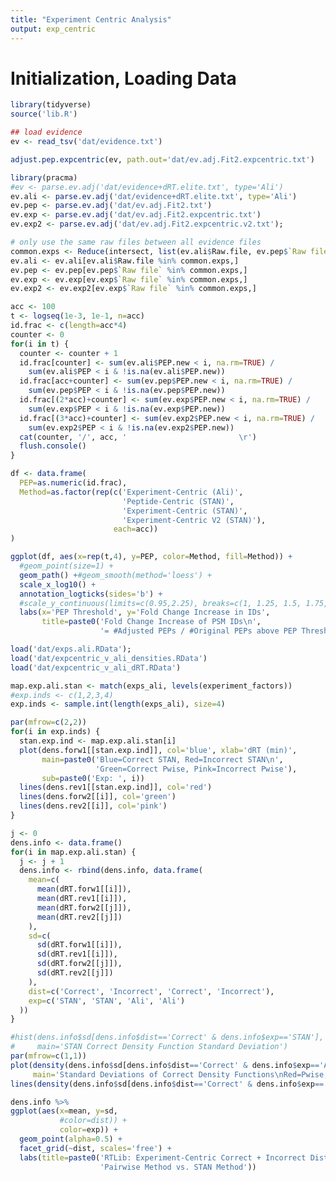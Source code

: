 ```yaml
---
title: "Experiment Centric Analysis"
output: exp_centric
---
```


# Initialization, Loading Data

```r
library(tidyverse)
source('lib.R')

## load evidence
ev <- read_tsv('dat/evidence.txt')

adjust.pep.expcentric(ev, path.out='dat/ev.adj.Fit2.expcentric.txt')

```

```r
library(pracma)
#ev <- parse.ev.adj('dat/evidence+dRT.elite.txt', type='Ali')
ev.ali <- parse.ev.adj('dat/evidence+dRT.elite.txt', type='Ali')
ev.pep <- parse.ev.adj('dat/ev.adj.Fit2.txt')
ev.exp <- parse.ev.adj('dat/ev.adj.Fit2.expcentric.txt')
ev.exp2 <- parse.ev.adj('dat/ev.adj.Fit2.expcentric.v2.txt');

# only use the same raw files between all evidence files
common.exps <- Reduce(intersect, list(ev.ali$Raw.file, ev.pep$`Raw file`, ev.exp$`Raw file`))
ev.ali <- ev.ali[ev.ali$Raw.file %in% common.exps,]
ev.pep <- ev.pep[ev.pep$`Raw file` %in% common.exps,]
ev.exp <- ev.exp[ev.exp$`Raw file` %in% common.exps,]
ev.exp2 <- ev.exp2[ev.exp$`Raw file` %in% common.exps,]

acc <- 100
t <- logseq(1e-3, 1e-1, n=acc)
id.frac <- c(length=acc*4)
counter <- 0
for(i in t) {
  counter <- counter + 1
  id.frac[counter] <- sum(ev.ali$PEP.new < i, na.rm=TRUE) / 
    sum(ev.ali$PEP < i & !is.na(ev.ali$PEP.new))
  id.frac[acc+counter] <- sum(ev.pep$PEP.new < i, na.rm=TRUE) / 
    sum(ev.pep$PEP < i & !is.na(ev.pep$PEP.new))
  id.frac[(2*acc)+counter] <- sum(ev.exp$PEP.new < i, na.rm=TRUE) / 
    sum(ev.exp$PEP < i & !is.na(ev.exp$PEP.new))
  id.frac[(3*acc)+counter] <- sum(ev.exp2$PEP.new < i, na.rm=TRUE) / 
    sum(ev.exp2$PEP < i & !is.na(ev.exp2$PEP.new))
  cat(counter, '/', acc, '                         \r')
  flush.console()
}

df <- data.frame(
  PEP=as.numeric(id.frac),
  Method=as.factor(rep(c('Experiment-Centric (Ali)', 
                         'Peptide-Centric (STAN)',
                         'Experiment-Centric (STAN)',
                         'Experiment-Centric V2 (STAN)'), 
                       each=acc))
)

ggplot(df, aes(x=rep(t,4), y=PEP, color=Method, fill=Method)) +
  #geom_point(size=1) + 
  geom_path() +#geom_smooth(method='loess') +
  scale_x_log10() +
  annotation_logticks(sides='b') +
  #scale_y_continuous(limits=c(0.95,2.25), breaks=c(1, 1.25, 1.5, 1.75, 2, 2.25)) +
  labs(x='PEP Threshold', y='Fold Change Increase in IDs',
       title=paste0('Fold Change Increase of PSM IDs\n',
                    '= #Adjusted PEPs / #Original PEPs above PEP Threshold'))

```

```r

load('dat/exps.ali.RData');
load('dat/expcentric_v_ali_densities.RData')
load('dat/expcentric_v_ali_dRT.RData')

map.exp.ali.stan <- match(exps_ali, levels(experiment_factors))
#exp.inds <- c(1,2,3,4)
exp.inds <- sample.int(length(exps_ali), size=4)

par(mfrow=c(2,2))
for(i in exp.inds) {
  stan.exp.ind <- map.exp.ali.stan[i]
  plot(dens.forw1[[stan.exp.ind]], col='blue', xlab='dRT (min)', 
       main=paste0('Blue=Correct STAN, Red=Incorrect STAN\n',
                   'Green=Correct Pwise, Pink=Incorrect Pwise'),
       sub=paste0('Exp: ', i))
  lines(dens.rev1[[stan.exp.ind]], col='red')
  lines(dens.forw2[[i]], col='green')
  lines(dens.rev2[[i]], col='pink')
}

j <- 0
dens.info <- data.frame()
for(i in map.exp.ali.stan) {
  j <- j + 1
  dens.info <- rbind(dens.info, data.frame(
    mean=c(
      mean(dRT.forw1[[i]]),
      mean(dRT.rev1[[i]]),
      mean(dRT.forw2[[j]]),
      mean(dRT.rev2[[j]])
    ),
    sd=c(
      sd(dRT.forw1[[i]]),
      sd(dRT.rev1[[i]]),
      sd(dRT.forw2[[j]]),
      sd(dRT.rev2[[j]])
    ),
    dist=c('Correct', 'Incorrect', 'Correct', 'Incorrect'),
    exp=c('STAN', 'STAN', 'Ali', 'Ali')
  ))
}

#hist(dens.info$sd[dens.info$dist=='Correct' & dens.info$exp=='STAN'], breaks=10,
#     main='STAN Correct Density Function Standard Deviation')
par(mfrow=c(1,1))
plot(density(dens.info$sd[dens.info$dist=='Correct' & dens.info$exp=='Ali']), col='red',
     main='Standard Deviations of Correct Density Functions\nRed=Pwise, Blue=STAN')
lines(density(dens.info$sd[dens.info$dist=='Correct' & dens.info$exp=='STAN']), col='blue')

dens.info %>%
ggplot(aes(x=mean, y=sd, 
           #color=dist)) +
           color=exp)) +
  geom_point(alpha=0.5) +
  facet_grid(~dist, scales='free') +
  labs(title=paste0('RTLib: Experiment-Centric Correct + Incorrect Distributions\n',
                    'Pairwise Method vs. STAN Method'))

```